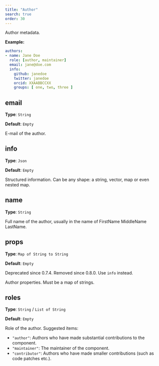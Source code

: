 ```yaml
---
title: "Author"
search: true
order: 30
---
```


Author metadata.

**Example:**

```yaml
authors:
- name: Jane Doe
  role: [author, maintainer]
  email: jane@doe.com
  info:
    github: janedoe
    twitter: janedoe
    orcid: XXAABBCCXX
    groups: [ one, two, three ]

```

## email

**Type**: `String`

**Default**: `Empty`

E-mail of the author.

## info

**Type**: `Json`

**Default**: `Empty`

Structured information. Can be any shape: a string, vector, map or even nested map.

## name

**Type**: `String`

Full name of the author, usually in the name of FirstName MiddleName LastName.

## props

**Type**: `Map of String to String`

**Default**: `Empty`

::: {.callout-warning}
Deprecated since 0.7.4. 
Removed since 0.8.0. Use `info` instead.
:::
Author properties. Must be a map of strings.

## roles

**Type**: `String` / `List of String`

**Default**: `Empty`

Role of the author. Suggested items:

* `"author"`: Authors who have made substantial contributions to the component.
* `"maintainer"`: The maintainer of the component.
* `"contributor"`: Authors who have made smaller contributions (such as code patches etc.).

